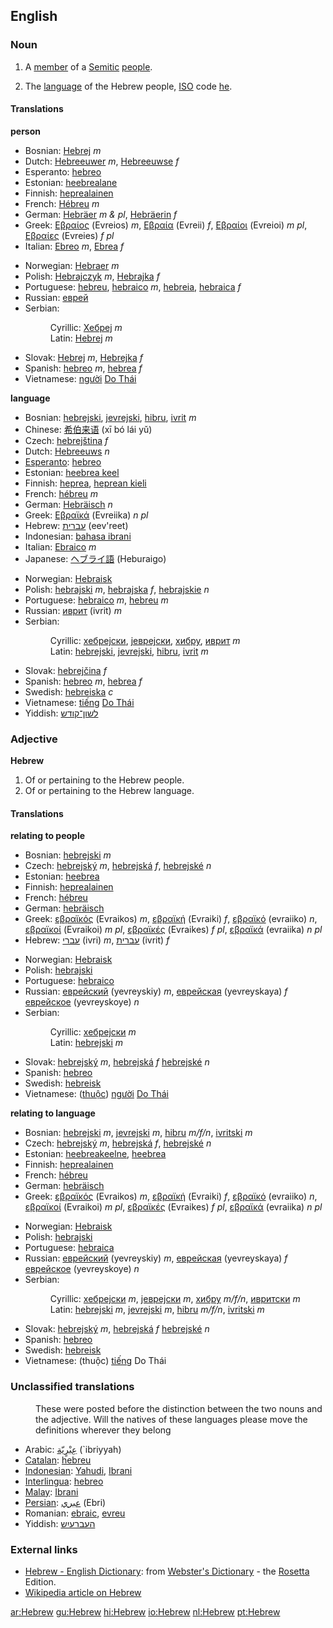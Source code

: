 ==English==

===Noun===
{{en-noun|Hebrew|Hebrews}}

#{{countable}}A [[member]] of a [[Semitic]] [[people]].
#{{uncountable}} {{countable}} The [[language]] of the Hebrew people, [[ISO]] code [[he]].

====Translations====
'''person'''
{{top}}
*Bosnian: [[Hebrej]] ''m''
*Dutch: [[Hebreeuwer]] ''m'', [[Hebreeuwse]] ''f''
*Esperanto: [[hebreo]]
*Estonian: [[heebrealane]]
*Finnish: [[heprealainen]]
*French: [[Hébreu]] ''m''
*German: [[Hebräer]] ''m & pl'', [[Hebräerin]] ''f''
*Greek: [[Εβραίος]] (Evreios) ''m'', [[Εβραία]] (Evreii) ''f'', [[Εβραίοι]] (Evreioi) ''m pl'', [[Εβραίες]] (Evreies) ''f pl''
*Italian: [[Ebreo]] ''m'', [[Ebrea]] ''f''
{{mid}}
*Norwegian: [[Hebraer]] ''m''
*Polish: [[Hebrajczyk]] ''m'', [[Hebrajka]] ''f''
*Portuguese: [[hebreu]], [[hebraico]] ''m'', [[hebreia]], [[hebraica]] ''f''
*Russian: [[еврей]]
*Serbian:
*:Cyrillic: [[Хебреј]] ''m''
*:Latin: [[Hebrej]] ''m''
*Slovak: [[Hebrej]] ''m'', [[Hebrejka]] ''f''
*Spanish: [[hebreo]] ''m'', [[hebrea]] ''f''
*Vietnamese: [[người]] [[Do Thái]]
{{bottom}}

'''language'''
{{top}}
*Bosnian: [[hebrejski]], [[jevrejski]], [[hibru]], [[ivrit]] ''m''
*Chinese: [[希伯来语]] (xī bó lái yǔ)
*Czech: [[hebrejština]] ''f''
*Dutch: [[Hebreeuws]] ''n''
*[[Esperanto]]: [[hebreo]]
*Estonian: [[heebrea keel]]
*Finnish: [[heprea]], [[heprean kieli]]
*French: [[hébreu]] ''m''
*German: [[Hebräisch]] ''n''
*Greek: [[Εβραϊκά]] (Evreiika) ''n pl''
*Hebrew: [[עברית]] (eev'reet)
*Indonesian: [[bahasa ibrani]]
*Italian: [[Ebraico]] ''m''
*Japanese: [[ヘブライ語]] (Heburaigo)
{{mid}}
*Norwegian: [[Hebraisk]]
*Polish: [[hebrajski]] ''m'', [[hebrajska]] ''f'', [[hebrajskie]] ''n''
*Portuguese: [[hebraico]] ''m'', [[hebreu]] ''m''
*Russian: [[иврит]] (ivrit) ''m''
*Serbian:
*:Cyrillic: [[хебрејски]], [[јеврејски]], [[хибру]], [[иврит]] ''m''
*:Latin: [[hebrejski]], [[jevrejski]], [[hibru]], [[ivrit]] ''m''
*Slovak: [[hebrejčina]] ''f''
*Spanish: [[hebreo]] ''m'', [[hebrea]] ''f''
*Swedish: [[hebreiska]] ''c''
*Vietnamese: [[tiếng]] [[Do Thái]]
*Yiddish: [[לשון־קודש]]
{{bottom}}

===Adjective===
'''Hebrew'''
#Of or pertaining to the Hebrew people.
#Of or pertaining to the Hebrew language.

====Translations====
'''relating to people'''
{{top}}
*Bosnian: [[hebrejski]] ''m''
*Czech: [[hebrejský]] ''m'', [[hebrejská]] ''f'', [[hebrejské]] ''n''
*Estonian: [[heebrea]]
*Finnish: [[heprealainen]]
*French: [[hébreu]]
*German: [[hebräisch]]
*Greek: [[εβραϊκός]] (Evraikos) ''m'', [[εβραϊκή]] (Evraiki) ''f'', [[εβραϊκό]] (evraiiko) ''n'', [[εβραϊκοί]] (Evraikoi) ''m pl'', [[εβραϊκές]] (Evraikes) ''f pl'', [[εβραϊκά]] (evraiika) ''n pl''
*Hebrew: [[עברי]] (ivri) ''m'', [[עברית]] (ivrit) ''f''
{{mid}}
*Norwegian: [[Hebraisk]]
*Polish: [[hebrajski]]
*Portuguese: [[hebraico]]
*Russian: [[еврейский]] (yevreyskiy) ''m'', [[еврейская]] (yevreyskaya) ''f'' [[еврейское]] (yevreyskoye) ''n''
*Serbian:
*:Cyrillic: [[хебрејски]] ''m''
*:Latin: [[hebrejski]] ''m''
*Slovak: [[hebrejský]] ''m'', [[hebrejská]] ''f'' [[hebrejské]] ''n''
*Spanish: [[hebreo]]
*Swedish: [[hebreisk]]
*Vietnamese: ([[thuộc]]) [[người]] [[Do Thái]]
{{bottom}}

'''relating to language'''
{{top}}
*Bosnian: [[hebrejski]] ''m'', [[jevrejski]] ''m'', [[hibru]] ''m/f/n'', [[ivritski]] ''m''
*Czech: [[hebrejský]] ''m'', [[hebrejská]] ''f'', [[hebrejské]] ''n''
*Estonian: [[heebreakeelne]], [[heebrea]]
*Finnish: [[heprealainen]]
*French: [[hébreu]]
*German: [[hebräisch]]
*Greek: [[εβραϊκός]] (Evraikos) ''m'', [[εβραϊκή]] (Evraiki) ''f'', [[εβραϊκό]] (evraiiko) ''n'', [[εβραϊκοί]] (Evraikoi) ''m pl'', [[εβραϊκές]] (Evraikes) ''f pl'', [[εβραϊκά]] (evraiika) ''n pl''
{{mid}}
*Norwegian: [[Hebraisk]]
*Polish: [[hebrajski]]
*Portuguese: [[hebraica]]
*Russian: [[еврейский]] (yevreyskiy) ''m'', [[еврейская]] (yevreyskaya) ''f'' [[еврейское]] (yevreyskoye) ''n''
*Serbian:
*:Cyrillic: [[хебрејски]] ''m'', [[јеврејски]] ''m'', [[хибру]] ''m/f/n'', [[ивритски]] ''m''
*:Latin: [[hebrejski]] ''m'', [[jevrejski]] ''m'', [[hibru]] ''m/f/n'', [[ivritski]] ''m''
*Slovak: [[hebrejský]] ''m'', [[hebrejská]] ''f'' [[hebrejské]] ''n''
*Spanish: [[hebreo]]
*Swedish: [[hebreisk]]
*Vietnamese: (thuộc) [[tiếng]] Do Thái
{{bottom}}

===Unclassified translations===
{{checktrans}}
:These were posted before the distinction between the two nouns and the adjective. Will the natives of these languages please move the definitions wherever they belong
*Arabic: [[عِبْرٍيّة]] (`ibriyyah)
*[[Catalan]]: [[hebreu]]
*[[Indonesian]]: [[Yahudi]], [[Ibrani]]
*[[Interlingua]]: [[hebreo]]
*[[Malay]]: [[Ibrani]]
*[[Persian]]: [[عبري]] (Ebri)
*Romanian: [[ebraic]], [[evreu]]
*Yiddish: [[העברעיִש]]

=== External links ===
{{interwiktionary|code=he}}
*[http://www.websters-online-dictionary.org/definition/Hebrew-english/ Hebrew - English Dictionary]: from [http://www.websters-online-dictionary.org/ Webster's Dictionary] - the [[Rosetta]] Edition.
* [[w:Hebrew|Wikipedia article on Hebrew]]

[[ar:Hebrew]]
[[gu:Hebrew]]
[[hi:Hebrew]]
[[io:Hebrew]]
[[nl:Hebrew]]
[[pt:Hebrew]]